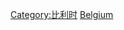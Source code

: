 {{catmore}}
{{Commonscat|Transport in Belgium}}

[[Category:比利时|Category:比利时]]
[[Category:欧洲各国交通|Belgium]]
